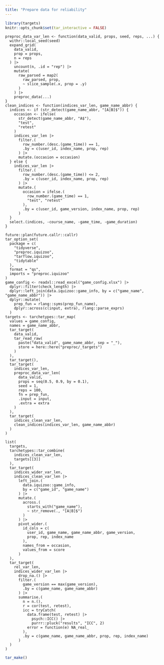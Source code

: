 ```yaml
---
title: "Prepare data for reliability"
---
```


```r
library(targets)
knitr::opts_chunk$set(tar_interactive = FALSE)
```

```targets
preproc_data_var_len <- function(data_valid, props, seed, reps, ...) {
  withr::local_seed(seed)
  expand_grid(
    data_valid,
    prop = props,
    n = reps
  ) |> 
    uncount(n, .id = "rep") |> 
    mutate(
      raw_parsed = map2(
        raw_parsed, prop,
        ~ slice_sample(.x, prop = .y)
      )
    ) |> 
    preproc_data(...)
}
clean_indices <- function(indices_var_len, game_name_abbr) {
  indices <- if (str_detect(game_name_abbr, "[A|B]$")) {
    occasion <- ifelse(
      str_detect(game_name_abbr, "A$"), 
      "test", 
      "retest"
    )
    indices_var_len |> 
      filter.(
        row_number.(desc.(game_time)) == 1,
        .by = c(user_id, index_name, prop, rep)
      ) |> 
      mutate.(occasion = occasion)
  } else {
    indices_var_len |> 
      filter.(
        row_number.(desc.(game_time)) <= 2,
        .by = c(user_id, index_name, prop, rep)
      ) |> 
      mutate.(
        occasion = ifelse.(
          row_number.(game_time) == 1,
          "test", "retest"
        ),
        .by = c(user_id, game_version, index_name, prop, rep)
      )
  } 
  select.(indices, -course_name, -game_time, -game_duration)
}
```

```targets
future::plan(future.callr::callr)
tar_option_set(
  package = c(
    "tidyverse", 
    "preproc.iquizoo", 
    "tarflow.iquizoo",
    "tidytable"
  ),
  format = "qs",
  imports = "preproc.iquizoo"
)
game_config <- readxl::read_excel("game_config.xlsx") |> 
  dplyr::filter(check_length) |> 
  dplyr::left_join(data.iquizoo::game_info, by = c("game_name", "game_name_abbr")) |> 
  dplyr::mutate(
    prep_fun = rlang::syms(prep_fun_name),
    dplyr::across(c(input, extra), rlang::parse_exprs)
  )
targets <- tarchetypes::tar_map(
  values = game_config,
  names = game_name_abbr,
  tar_target(
    data_valid,
    tar_read_raw(
      paste("data_valid", game_name_abbr, sep = "_"), 
      store = here::here("preproc/_targets")
    )
  ),
  tar_target(),
  tar_target(
    indices_var_len,
    preproc_data_var_len(
      data_valid,
      props = seq(0.5, 0.9, by = 0.1),
      seed = 1,
      reps = 100,
      fn = prep_fun,
      .input = input,
      .extra = extra
    )
  ),
  tar_target(
    indices_clean_var_len,
    clean_indices(indices_var_len, game_name_abbr)
  )
)
```

```targets
list(
  targets,
  tarchetypes::tar_combine(
    indices_clean_var_len,
    targets[[3]]
  ),
  tar_target(
    indices_wider_var_len,
    indices_clean_var_len |> 
      left_join.(
        data.iquizoo::game_info, 
        by = c("game_id", "game_name")
      ) |>
      mutate.(
        across.(
          starts_with("game_name"), 
          ~ str_remove(., "[A|B]$")
        )
      ) |> 
      pivot_wider.(
        id_cols = c(
          user_id, game_name, game_name_abbr, game_version, 
          prop, rep, index_name
        ),
        names_from = occasion,
        values_from = score
      )
  ),
  tar_target(
    rel_var_len,
    indices_wider_var_len |> 
      drop_na.() |> 
      filter.(
        game_version == max(game_version),
        .by = c(game_name, game_name_abbr)
      ) |> 
      summarise.(
        n = n.(),
        r = cor(test, retest),
        icc = tryCatch(
          data.frame(test, retest) |> 
            psych::ICC() |> 
            purrr::pluck("results", "ICC", 2)
          error = function(e) NA_real_
        ),
        .by = c(game_name, game_name_abbr, prop, rep, index_name)
      )
  )
)
```

```r
tar_make()
```
